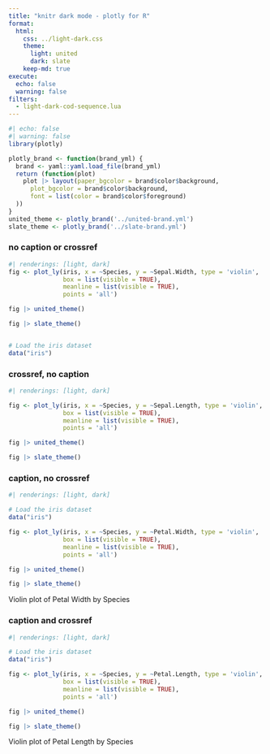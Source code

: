 ```yaml
---
title: "knitr dark mode - plotly for R"
format:
  html:
    css: ../light-dark.css
    theme:
      light: united
      dark: slate
    keep-md: true
execute:
  echo: false
  warning: false
filters:
  - light-dark-cod-sequence.lua
---
```


```r
#| echo: false
#| warning: false
library(plotly)

plotly_brand <- function(brand_yml) {
  brand <- yaml::yaml.load_file(brand_yml)
  return (function(plot)
    plot |> layout(paper_bgcolor = brand$color$background,
      plot_bgcolor = brand$color$background,
      font = list(color = brand$color$foreground)
  ))
}
united_theme <- plotly_brand('../united-brand.yml')
slate_theme <- plotly_brand('../slate-brand.yml')
```

### no caption or crossref

```r
#| renderings: [light, dark]
fig <- plot_ly(iris, x = ~Species, y = ~Sepal.Width, type = 'violin',
               box = list(visible = TRUE),
               meanline = list(visible = TRUE),
               points = 'all')

fig |> united_theme()

fig |> slate_theme()


# Load the iris dataset
data("iris")
```


### crossref, no caption

::: {#fig-plotly-sepal-length}

```r
#| renderings: [light, dark]

fig <- plot_ly(iris, x = ~Species, y = ~Sepal.Length, type = 'violin',
               box = list(visible = TRUE),
               meanline = list(visible = TRUE),
               points = 'all')

fig |> united_theme()

fig |> slate_theme()
```

:::

### caption, no crossref

::: {}
```r
#| renderings: [light, dark]

# Load the iris dataset
data("iris")

fig <- plot_ly(iris, x = ~Species, y = ~Petal.Width, type = 'violin',
               box = list(visible = TRUE),
               meanline = list(visible = TRUE),
               points = 'all')

fig |> united_theme()

fig |> slate_theme()
```

Violin plot of Petal Width by Species

:::


### caption and crossref

::: {#fig-plotly-petal-length}
```r
#| renderings: [light, dark]

# Load the iris dataset
data("iris")

fig <- plot_ly(iris, x = ~Species, y = ~Petal.Length, type = 'violin',
               box = list(visible = TRUE),
               meanline = list(visible = TRUE),
               points = 'all')

fig |> united_theme()

fig |> slate_theme()
```

Violin plot of Petal Length by Species

:::